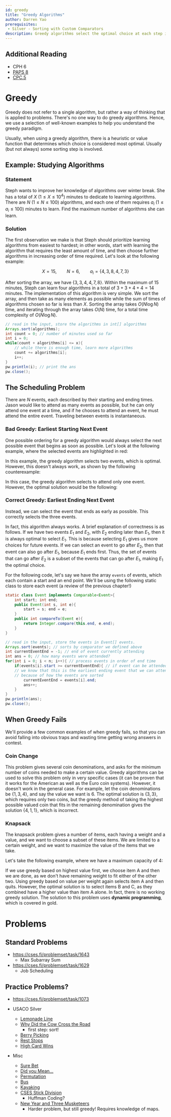 ```yaml
---
id: greedy
title: "Greedy Algorithms"
author: Darren Yao
prerequisites: 
 - Silver - Sorting with Custom Comparators
description: Greedy algorithms select the optimal choice at each step instead of looking at the solution space as a whole. This reduces the problem to a smaller problem at each step.
---
```


## Additional Reading

 - CPH 6
 - [PAPS 8](https://www.csc.kth.se/~jsannemo/slask/main.pdf)
 - [CPC.5](https://github.com/SuprDewd/T-414-AFLV/tree/master/05_greedy_algorithms)

# Greedy

Greedy does not refer to a single algorithm, but rather a way of thinking that is applied to problems. There's no one way to do greedy algorithms. Hence, we use a selection of well-known examples to help you understand the greedy paradigm. 

Usually, when using a greedy algorithm, there is a heuristic or value function that determines which choice is considered most optimal. Usually (but not always) some sorting step is involved.

## Example: Studying Algorithms

### Statement

Steph wants to improve her knowledge of algorithms over winter break. She has a total of $X$ ($1 \leq X \leq 10^4$) minutes to dedicate to learning algorithms. There are $N$ ($1 \leq N \leq 100$) algorithms, and each one of them requires $a_i$ ($1 \leq a_i \leq 100$) minutes to learn. Find the maximum number of algorithms she can learn.

### Solution

The first observation we make is that Steph should prioritize learning algorithms from easiest to hardest; in other words, start with learning the algorithm that requires the least amount of time, and then choose further algorithms in increasing order of time required. Let's look at the following example:

$$X = 15, \qquad N = 6, \qquad a_i = \{ 4, 3, 8, 4, 7, 3 \}$$

After sorting the array, we have $\{ 3, 3, 4, 4, 7, 8 \}$. Within the maximum of 15 minutes, Steph can learn four algorithms in a total of $3+3+4+4 = 14$ minutes.
The implementation of this algorithm is very simple. We sort the array, and then take as many elements as possible while the sum of times of algorithms chosen so far is less than $X$. Sorting the array takes $O(N \log N)$ time, and iterating through the array takes $O(N)$ time, for a total time complexity of $O(N \log N)$.

```java
// read in the input, store the algorithms in int[] algorithms
Arrays.sort(algorithms);
int count = 0; // number of minutes used so far
int i = 0;
while(count + algorithms[i] <= x){
    // while there is enough time, learn more algorithms
    count += algorithms[i];
    i++;
}
pw.println(i); // print the ans
pw.close();
```

## The Scheduling Problem

There are $N$ events, each described by their starting and ending times. Jason would like to attend as many events as possible, but he can only attend one event at a time, and if he chooses to attend an event, he must attend the entire event. Traveling between events is instantaneous.

### Bad Greedy: Earliest Starting Next Event
One possible ordering for a greedy algorithm would always select the next possible event that begins as soon as possible. Let's look at the following example, where the selected events are highlighted in red:

<!-- \begin{center}
    \begin{tikzpicture}[ultra thick]
        \draw[red](1, 2.5) -- (4, 2.5);
        \draw(2, 2) -- (5, 2);
        \draw[red](5, 1.5) -- (7, 1.5);
        \draw(6, 1) -- (7, 1);
    \end{tikzpicture}
\end{center} -->

In this example, the greedy algorithm selects two events, which is optimal. However, this doesn't always work, as shown by the following counterexample:

<!-- \begin{center}
    \begin{tikzpicture}[ultra thick]
        \draw[red](1, 2.5) -- (10, 2.5);
        \draw(2, 2) -- (5, 2);
        \draw(6, 1.5) -- (7, 1.5);
        \draw(8, 1) -- (11, 1);
    \end{tikzpicture}
\end{center} -->

In this case, the greedy algorithm selects to attend only one event. However, the optimal solution would be the following:

<!-- \begin{center}
    \begin{tikzpicture}[ultra thick]
        \draw(1, 2.5) -- (10, 2.5);
        \draw[red](2, 2) -- (5, 2);
        \draw[red](6, 1.5) -- (7, 1.5);
        \draw[red](8, 1) -- (11, 1);
    \end{tikzpicture}
\end{center} -->

### Correct Greedy: Earliest Ending Next Event

Instead, we can select the event that ends as early as possible. This correctly selects the three events.

<!-- \begin{center}
    \begin{tikzpicture}[ultra thick]
        \draw(1, 2.5) -- (10, 2.5);
        \draw[red](2, 2) -- (5, 2);
        \draw[red](6, 1.5) -- (7, 1.5);
        \draw[red](8, 1) -- (11, 1);
    \end{tikzpicture}
\end{center} -->

In fact, this algorithm always works. A brief explanation of correctness is as follows. If we have two events $E_1$ and $E_2$, with $E_2$ ending later than $E_1$, then it is always optimal to select $E_1$. This is because selecting $E_1$ gives us more choices for future events. If we can select an event to go after $E_2$, then that event can also go after $E_1$, because $E_1$ ends first. Thus, the set of events that can go after $E_2$ is a subset of the events that can go after $E_1$, making $E_1$ the optimal choice.

For the following code, let's say we have the array `events` of events, which each contain a start and an end point. We'll be using the following static class to store each event (a review of the previous chapter!)

```java
static class Event implements Comparable<Event>{
    int start; int end;
    public Event(int s, int e){
        start = s; end = e;
    }
    public int compareTo(Event e){
        return Integer.compare(this.end, e.end);
    }
}
```

```java
// read in the input, store the events in Event[] events.
Arrays.sort(events); // sorts by comparator we defined above
int currentEventEnd = -1; // end of event currently attending
int ans = 0; // how many events were attended?
for(int i = 0; i < n; i++){ // process events in order of end time
    if(events[i].start >= currentEventEnd){ // if event can be attended
    // we know that this is the earliest ending event that we can attend
    // because of how the events are sorted
        currentEventEnd = events[i].end;
        ans++;
    }
}
pw.println(ans);
pw.close();
```

## When Greedy Fails

We'll provide a few common examples of when greedy fails, so that you can avoid falling into obvious traps and wasting time getting wrong answers in contest.

### Coin Change

This problem gives several coin denominations, and asks for the minimum number of coins needed to make a certain value. Greedy algorithms can be used to solve this problem only in very specific cases (it can be proven that it works for the American as well as the Euro coin systems). However, it doesn't work in the general case. For example, let the coin denominations be $\{1, 3, 4\}$, and say the value we want is 6. The optimal solution is $\{3, 3\}$, which requires only two coins, but the greedy method of taking the highest possible valued coin that fits in the remaining denomination gives the solution $\{4, 1, 1\}$, which is incorrect.

### Knapsack

The knapsack problem gives a number of items, each having a weight and a value, and we want to choose a subset of these items. We are limited to a certain weight, and we want to maximize the value of the items that we take.

Let's take the following example, where we have a maximum capacity of 4:
<!-- \begin{center}
    \begin{tabular}{c c c c}
    \toprule
        Item & Weight & Value & Value Per Weight \\
    \midrule
        A & 3 & 18 & 6 \\
        B & 2 & 10 & 5 \\
        C & 2 & 10 & 5 \\
    \bottomrule
    \end{tabular}
\end{center} -->

If we use greedy based on highest value first, we choose item A and then we are done, as we don't have remaining weight to fit either of the other two. Using greedy based on value per weight again selects item A and then quits. However, the optimal solution is to select items B and C, as they combined have a higher value than item A alone. In fact, there is no working greedy solution. The solution to this problem uses **dynamic programming**, which is covered in gold.

# Problems

## Standard Problems

- https://cses.fi/problemset/task/1643
  - Max Subarray Sum
- https://cses.fi/problemset/task/1629
  - Job Scheduling

## Practice Problems?

- https://cses.fi/problemset/task/1073

 - USACO Silver
   - [Lemonade Line](http://usaco.org/index.php?page=viewproblem2&cpid=835)
   - [Why Did the Cow Cross the Road](http://www.usaco.org/index.php?page=viewproblem2&cpid=714)
     - first step: sort!
   - [Berry Picking](http://www.usaco.org/index.php?page=viewproblem2&cpid=990)
   - [Rest Stops](http://www.usaco.org/index.php?page=viewproblem2&cpid=810)
   - [High Card Wins](http://usaco.org/index.php?page=viewproblem2&cpid=571)
 - Misc
   - [Sure Bet](https://csacademy.com/contest/archive/task/sure-bet/)
   - [Did you Mean...](http://codeforces.com/contest/860/problem/A)
   - [Permutation](http://codeforces.com/problemset/problem/864/D)
   - [Bus](http://codeforces.com/problemset/problem/864/C)
   - [Kayaking](http://codeforces.com/problemset/problem/863/B)
   - [CSES Stick Division](https://cses.fi/problemset/task/1161/)
     - Huffman Coding?
   - [New Year and Three Musketeers](https://codeforces.com/contest/611/problem/E)
     - Harder problem, but still greedy! Requires knowledge of maps.

<problems-list title="WIP">
  <problem
    name="Lemonade Line"
    url="http://usaco.org/index.php?page=viewproblem2&cpid=835"
    difficulty="Intro"
    starred />
  <problem
    name="Why Did the Cow Cross the Road"
    url="http://www.usaco.org/index.php?page=viewproblem2&cpid=714"
    notes="First Step: Sort!"
    difficulty="Normal" />
  <problem
    name="Berry Picking"
    url="http://www.usaco.org/index.php?page=viewproblem2&cpid=990" />
</problems-list>